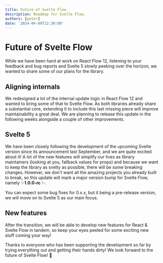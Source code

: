 ```yaml
---
title: Future of Svelte Flow
description: Roadmap for Svelte Flow.
authors: [peter]
date: '2024-04-09T12:30:00'
---
```


# Future of Svelte Flow

While we have been hard at work on React Flow 12, listening to your feedback and bug reports and Svelte 5 slowly peeking over the horizon, we wanted to share some of our plans for the library.

## Aligning internals

We redesigned a lot of the internal update logic in React Flow 12 and wanted to bring some of that to Svelte Flow. As both libraries already share a substantial core, extending it to include this last missing piece will improve maintainability a great deal.
We are planning to release this update in the following weeks alongside a couple of other improvements.

## Svelte 5

We have been closely following the development of the upcoming Svelte version since its announcement last September, and we are quite excited about it! A lot of the new features will simplify our lives as library maintainers (looking at you, fallback values for props) and because we want to keep the library as svelty as possible, there will be some breaking changes. However, we don't want all the amazing projects you already built to break, so this update will mark a major version bump for Svelte Flow, namely ✨<b>1.0.0-rc </b>✨.

You can expect some bug fixes for 0.x.x, but it being a pre-release version, we will move on to Svelte 5 as our main focus.

## New features

After the transition, we will be able to develop new features for React & Svelte Flow in tandem, so keep your eyes peeled for some exciting new stuff coming your way!

Thanks to everyone who has been supporting the development so far by trying everything out and getting their hands dirty! We look forward to the future of Svelte Flow! 🚀

